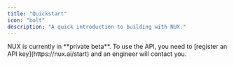```yaml
---
title: "Quickstart"
icon: "bolt"
description: "A quick introduction to building with NUX."
---
```


<Note>
  NUX is currently in **private beta**. To use the API, you need to
  [register an API key](https://nux.ai/start) and an engineer will contact
  you.
</Note>